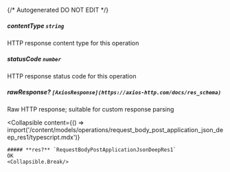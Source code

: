 {/* Autogenerated DO NOT EDIT  */}

##### **contentType** `string`
HTTP response content type for this operation

##### **statusCode** `number`
HTTP response status code for this operation

##### **rawResponse?** `[AxiosResponse](https://axios-http.com/docs/res_schema)`
Raw HTTP response; suitable for custom response parsing

<Collapsible
    content={() => import('/content/models/operations/request_body_post_application_json_deep_res1/typescript.mdx')}
>
    ##### **res?** `RequestBodyPostApplicationJsonDeepRes1`
    OK
    <Collapsible.Break/>
</Collapsible>

